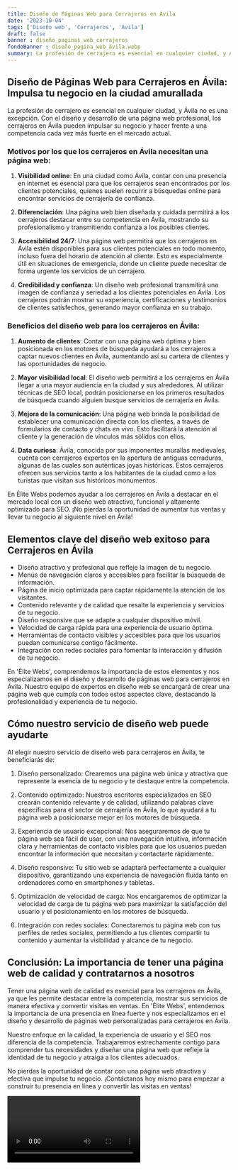 ```yaml
---
title: Diseño de Páginas Web para Cerrajeros en Ávila
date: '2023-10-04'
tags: ['Diseño web', 'Cerrajeros', 'Ávila']
draft: false
banner : diseño_paginas_web_cerrajeros
fondoBanner : diseño_pagina_web_ávila.webp
summary: La profesión de cerrajero es esencial en cualquier ciudad, y Ávila no es una excepción. Con el diseño y desarrollo de una página web profesional, los cerrajeros en Ávila pueden impulsar su negocio y hacer frente a una competencia cada vez más fuerte en el mercado actual.
---
```


## Diseño de Páginas Web para Cerrajeros en Ávila: Impulsa tu negocio en la ciudad amurallada

La profesión de cerrajero es esencial en cualquier ciudad, y Ávila no es una excepción. Con el diseño y desarrollo de una página web profesional, los cerrajeros en Ávila pueden impulsar su negocio y hacer frente a una competencia cada vez más fuerte en el mercado actual.

### Motivos por los que los cerrajeros en Ávila necesitan una página web:

1. **Visibilidad online**: En una ciudad como Ávila, contar con una presencia en internet es esencial para que los cerrajeros sean encontrados por los clientes potenciales, quienes suelen recurrir a búsquedas online para encontrar servicios de cerrajería de confianza.

2. **Diferenciación**: Una página web bien diseñada y cuidada permitirá a los cerrajeros destacar entre su competencia en Ávila, mostrando su profesionalismo y transmitiendo confianza a los posibles clientes.

3. **Accesibilidad 24/7**: Una página web permitirá que los cerrajeros en Ávila estén disponibles para sus clientes potenciales en todo momento, incluso fuera del horario de atención al cliente. Esto es especialmente útil en situaciones de emergencia, donde un cliente puede necesitar de forma urgente los servicios de un cerrajero.

4. **Credibilidad y confianza**: Un diseño web profesional transmitirá una imagen de confianza y seriedad a los clientes potenciales en Ávila. Los cerrajeros podrán mostrar su experiencia, certificaciones y testimonios de clientes satisfechos, generando mayor confianza en su trabajo.

### Beneficios del diseño web para los cerrajeros en Ávila:

1. **Aumento de clientes**: Contar con una página web óptima y bien posicionada en los motores de búsqueda ayudará a los cerrajeros a captar nuevos clientes en Ávila, aumentando así su cartera de clientes y las oportunidades de negocio.

2. **Mayor visibilidad local**: El diseño web permitirá a los cerrajeros en Ávila llegar a una mayor audiencia en la ciudad y sus alrededores. Al utilizar técnicas de SEO local, podrán posicionarse en los primeros resultados de búsqueda cuando alguien busque servicios de cerrajería en Ávila.

3. **Mejora de la comunicación**: Una página web brinda la posibilidad de establecer una comunicación directa con los clientes, a través de formularios de contacto y chats en vivo. Esto facilitará la atención al cliente y la generación de vínculos más sólidos con ellos.

4. **Data curiosa**: Ávila, conocida por sus imponentes murallas medievales, cuenta con cerrajeros expertos en la apertura de antiguas cerraduras, algunas de las cuales son auténticas joyas históricas. Estos cerrajeros ofrecen sus servicios tanto a los habitantes de la ciudad como a los turistas que visitan sus históricos monumentos.

En Élite Webs podemos ayudar a los cerrajeros en Ávila a destacar en el mercado local con un diseño web atractivo, funcional y altamente optimizado para SEO. ¡No pierdas la oportunidad de aumentar tus ventas y llevar tu negocio al siguiente nivel en Ávila!

<GifSeo />

<Cta />

## Elementos clave del diseño web exitoso para Cerrajeros en Ávila

- Diseño atractivo y profesional que refleje la imagen de tu negocio.
- Menús de navegación claros y accesibles para facilitar la búsqueda de información.
- Página de inicio optimizada para captar rápidamente la atención de los visitantes.
- Contenido relevante y de calidad que resalte la experiencia y servicios de tu negocio.
- Diseño responsive que se adapte a cualquier dispositivo móvil.
- Velocidad de carga rápida para una experiencia de usuario óptima.
- Herramientas de contacto visibles y accesibles para que los usuarios puedan comunicarse contigo fácilmente.
- Integración con redes sociales para fomentar la interacción y difusión de tu negocio.

En 'Élite Webs', comprendemos la importancia de estos elementos y nos especializamos en el diseño y desarrollo de páginas web para cerrajeros en Ávila. Nuestro equipo de expertos en diseño web se encargará de crear una página web que cumpla con todos estos aspectos clave, destacando la profesionalidad y experiencia de tu negocio.

## Cómo nuestro servicio de diseño web puede ayudarte

Al elegir nuestro servicio de diseño web para cerrajeros en Ávila, te beneficiarás de:

1. Diseño personalizado: Crearemos una página web única y atractiva que represente la esencia de tu negocio y te destaque entre la competencia.

2. Contenido optimizado: Nuestros escritores especializados en SEO crearán contenido relevante y de calidad, utilizando palabras clave específicas para el sector de cerrajería en Ávila, lo que ayudará a tu página web a posicionarse mejor en los motores de búsqueda.

3. Experiencia de usuario excepcional: Nos aseguraremos de que tu página web sea fácil de usar, con una navegación intuitiva, información clara y herramientas de contacto visibles para que los usuarios puedan encontrar la información que necesitan y contactarte rápidamente.

4. Diseño responsive: Tu sitio web se adaptará perfectamente a cualquier dispositivo, garantizando una experiencia de navegación fluida tanto en ordenadores como en smartphones y tabletas.

5. Optimización de velocidad de carga: Nos encargaremos de optimizar la velocidad de carga de tu página web para maximizar la satisfacción del usuario y el posicionamiento en los motores de búsqueda.

6. Integración con redes sociales: Conectaremos tu página web con tus perfiles de redes sociales, permitiendo a tus clientes compartir tu contenido y aumentar la visibilidad y alcance de tu negocio.

## Conclusión: La importancia de tener una página web de calidad y contratarnos a nosotros

Tener una página web de calidad es esencial para los cerrajeros en Ávila, ya que les permite destacar entre la competencia, mostrar sus servicios de manera efectiva y convertir visitas en ventas. En 'Élite Webs', entendemos la importancia de una presencia en línea fuerte y nos especializamos en el diseño y desarrollo de páginas web personalizadas para cerrajeros en Ávila.

Nuestro enfoque en la calidad, la experiencia de usuario y el SEO nos diferencia de la competencia. Trabajaremos estrechamente contigo para comprender tus necesidades y diseñar una página web que refleje la identidad de tu negocio y atraiga a los clientes adecuados.

No pierdas la oportunidad de contar con una página web atractiva y efectiva que impulse tu negocio. ¡Contáctanos hoy mismo para empezar a construir tu presencia en línea y convertir las visitas en ventas!

<Video />

<CtaBot job='Cerrajeros' city='Ávila'/>

<Gmaps query='Ávila+españa+maps' />